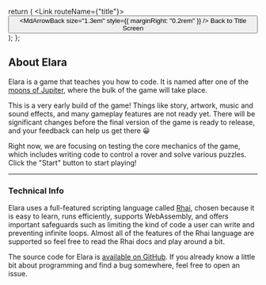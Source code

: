 

  return (
    <Link routeName={"title"}>
      <Button colorScheme="blue">
        <MdArrowBack size="1.3em" style={{ marginRight: "0.2rem" }} />
        <span>Back to Title Screen</span>
      </Button>
    </Link>
  );
};

<StartButton />

## About Elara

Elara is a game that teaches you how to code. It is named after one of the
[moons of Jupiter](<https://en.wikipedia.org/wiki/Elara_(moon)>), where the bulk
of the game will take place.

This is a very early build of the game! Things like story, artwork, music and
sound effects, and many gameplay features are not ready yet. There will be
significant changes before the final version of the game is ready to release,
and your feedback can help us get there 😀

Right now, we are focusing on testing the core mechanics of the game, which
includes writing code to control a rover and solve various puzzles. Click the
"Start" button to start playing!

---

### Technical Info

Elara uses a full-featured scripting language called
[Rhai](https://rhai.rs/book/ref/index.html), chosen because it is easy to learn,
runs efficiently, supports WebAssembly, and offers important safeguards such as
limiting the kind of code a user can write and preventing infinite loops. Almost
all of the features of the Rhai language are supported so feel free to read the
Rhai docs and play around a bit.

The source code for Elara is [available on GitHub](https://github.com/albrow/elara).
If you already know a little bit about programming and find a bug somewhere, feel free
to open an issue.
